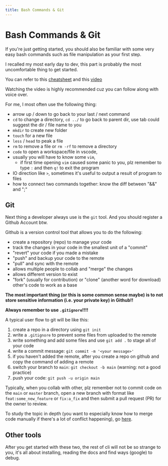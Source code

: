 ```yaml
---
title: Bash Commands & Git
---
```


# Bash Commands & Git

If you're just getting started, you should also be familiar with some very easy bash commands such as file manipulation as your first step.

I recalled my most early day to dev, this part is probably the most uncomfortable thing to get started.

You can refer to this [cheatsheet](https://cheatography.com/davechild/cheat-sheets/linux-command-line/) and this [video](https://www.youtube.com/watch?v=uwAqEzhyjtw&ab_channel=TraversyMedia)

Watching the video is highly recommended cuz you can follow along with voice over.

For me, I most often use the following thing:

- arrow up / down to go back to your last / next command
- `cd` to change a directory, `cd ../` to go back to parent dir, use tab could suggest the dir / file name to you
- `mkdir` to create new folder
- `touch` for a new file
- `less` / `head` to peak a file
- `rm` to remove a file or `rm -rf` to remove a directory
- `code` to open a workspace/file in vscode,
- usually you will have to know some `vim`,
  - if first time opening `vim` caused some panic to you, plz remember to type `:` and then `q!` to exit the program
- IO direction like `>`, sometimes it's useful to output a result of program to files
- how to connect two commands together: know the diff between "&&" and ";"

## Git

Next thing a developer always use is the `git` tool. And you should register a Github Account btw.

Github is a version control tool that allows you to do the following:

- create a repository (repo) to manage your code
- track the changes in your code in the smallest unit of a "commit"
- "revert" your code if you made a mistake
- "push" and backup your code to the remote
- "pull" and sync with the remote
- allows multiple people to collab and "merge" the changes
- allows different version to exist
- "fork" (usually for contribution) or "clone" (another word for download) other's code to work as a base

**The most important thing (or this is some common sense maybe) is to not store sensitive information (i.e. your private key) in Github!!**

**Always remember to use `.gitignore`!!!!**

A typical user flow to git will be like this:

1. create a repo in a directory using `git init`
2. write a `.gitignore` to prevent some files from uploaded to the remote
3. write something and add some files and use `git add .` to stage all of your code
4. write a commit message: `git commit -m '<your message>'`
5. if you haven't added the remote, after you create a repo on github and copy the command of adding a remote
6. switch your branch to `main`: `git checkout -b main` (warning: not a good practice)
7. push your code: `git push -u origin main`

Typically, when you collab with other, plz remember not to commit code on the `main` or `master` branch, open a new branch with format like `feat:some_new_feature` or `fix:a_fix` and then submit a pull request (PR) for the owner to review.

To study the topic in depth (you want to especially know how to merge code manually if there's a lot of conflict happening), go [here](https://www.atlassian.com/git/tutorials).

## Other tools

After you get started with these two, the rest of cli will not be so strange to you, it's all about installing, reading the docs and find ways (google) to debug.
